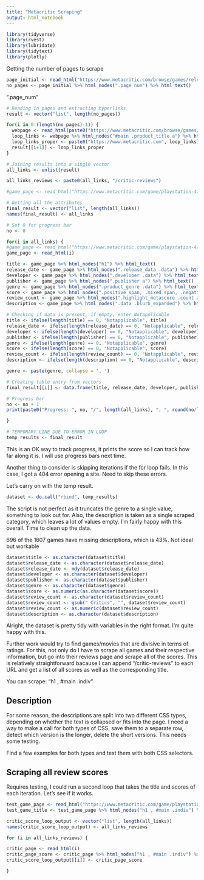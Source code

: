 ```yaml
---
title: "Metacritic Scraping"
output: html_notebook
---
```


```r
library(tidyverse)
library(rvest)
library(lubridate)
library(tidytext)
library(plotly)
```

Getting the number of pages to scrape

```r
page_initial <- read_html("https://www.metacritic.com/browse/games/release-date/available/ps4/metascore?page=0")
no_pages <- page_initial %>% html_nodes(".page_num") %>% html_text()
```

".page_num"

```r
# Reading in pages and extracting hyperlinks
result <- vector("list", length(no_pages))

for(i in 0:(length(no_pages)-1)) {
  webpage <- read_html(paste0("https://www.metacritic.com/browse/games/release-date/available/ps4/metascore?page=", i))
  loop_links <- webpage %>% html_nodes("#main .product_title a") %>% html_attr('href')
  loop_links_proper <- paste0("https://www.metacritic.com", loop_links)
  result[[i+1]] <- loop_links_proper
}

# Joining results into a single vector
all_links <- unlist(result)

all_links_reviews <- paste0(all_links, "/critic-reviews")
```

```r
#game_page <- read_html("https://www.metacritic.com/game/playstation-4/wolfenstein-ii-the-new-colossus")
```

```r
# Getting all the attributes
final_result <- vector("list", length(all_links))
names(final_result) <- all_links

# Set 0 for progress bar
no <- 0

for(i in all_links) {
#game_page <- read_html("https://www.metacritic.com/game/playstation-4/wolfenstein-ii-the-new-colossus")
game_page <- read_html(i)

title <- game_page %>% html_nodes("h1") %>% html_text()
release_date <- game_page %>% html_nodes(".release_data .data") %>% html_text()
developer <- game_page %>% html_nodes(".developer .data") %>% html_text()
publisher <- game_page %>% html_nodes(".publisher a") %>% html_text()
genre <- game_page %>% html_nodes(".product_genre .data") %>% html_text()
score <- game_page %>% html_nodes(".positive span, .mixed span, .negative span") %>% html_text()
review_count <- game_page %>% html_nodes(".highlight_metascore .count a") %>% html_text()
description <- game_page %>% html_nodes(".data .blurb_expanded") %>% html_text()

# Checking if data is present, if empty, enter Notapplicable
title <- ifelse(length(title) == 0, "Notapplicable", title)
release_date <- ifelse(length(release_date) == 0, "Notapplicable", release_date)
developer <- ifelse(length(developer) == 0, "Notapplicable", developer)
publisher <- ifelse(length(publisher) == 0, "Notapplicable", publisher)
genre <- ifelse(length(genre) == 0, "Notapplicable", genre)
score <- ifelse(length(score) == 0, "Notapplicable", score)
review_count <- ifelse(length(review_count) == 0, "Notapplicable", review_count)
description <- ifelse(length(description) == 0, "Notapplicable", description)

genre <- paste(genre, collapse = ', ')

# Creating table entry from vectors
final_result[[i]] <- data.frame(title, release_date, developer, publisher, genre, score, review_count, description)

# Progress bar
no <- no + 1
print(paste0("Progress: ", no, "/", length(all_links), ", ", round(no/length(all_links)*100, 2), "%"))

}
```

```r
# TEMPORARY LINE DUE TO ERROR IN LOOP
temp_results <- final_result
```

This is an OK way to track progress, it prints the score so I can track how far along it is. I will use progress bars next time.

Another thing to consider is skipping iterations if the for loop fails. In this case, I got a 404 error opening a site. Need to skip these errors.

Let's carry on with the temp result.
 

```r
dataset <- do.call("rbind", temp_results)
```

The script is not perfect as it truncates the genre to a single value, something to look out for. Also, the description is taken as a single scraped category, which leaves a lot of values empty. I'm fairly happy with this overall. Time to clean up the data.

696 of the 1607 games have missing descriptions, which is 43%. Not ideal but workable

```r
dataset$title <- as.character(dataset$title)
dataset$release_date <- as.character(dataset$release_date)
dataset$release_date <- mdy(dataset$release_date)
dataset$developer <- as.character(dataset$developer)
dataset$publisher <- as.character(dataset$publisher)
dataset$genre <- as.character(dataset$genre)
dataset$score <- as.numeric(as.character(dataset$score))
dataset$review_count <- as.character(dataset$review_count)
dataset$review_count <- gsub(" Critics", "", dataset$review_count)
dataset$review_count <- as.numeric(dataset$review_count)
dataset$description <- as.character(dataset$description)
```

Alright, the dataset is pretty tidy with variables in the right format. I'm quite happy with this.

Further work would try to find games/movies that are divisive in terms of ratings. For this, not only do I have to scrape all games and their respective information, but go into their reviews page and scrape all of the scores. This is relatively straightforward bacause I can append "/critic-reviews" to each URL and get a list of all scores as well as the corresponding title. 

You can scrape: "h1 , #main .indiv"

## Description

For some reason, the descriptions are split into two different CSS types, depending on whether the text is collapsed or fits into the page. I need a way to make a call for both types of CSS, save them to a separate row, detect which version is the longer, delete the short versions. This needs some testing.

Find a few examples for both types and test them with both CSS selectors.

## Scraping all review scores

Requires testing, I could run a second loop that takes the title and scores of each iteration. Let's see if it works.

```r
test_game_page <- read_html("https://www.metacritic.com/game/playstation-4/wolfenstein-ii-the-new-colossus/critic-reviews")
test_game_title <- test_game_page %>% html_nodes("h1 , #main .indiv") %>% html_text()
```

```r
critic_score_loop_output <- vector("list", length(all_links))
names(critic_score_loop_output) <- all_links_reviews

for (i in all_links_reviews) {

critic_page <- read_html(i)
critic_page_score <- critic_page %>% html_nodes("h1 , #main .indiv") %>% html_text()
critic_score_loop_output[[i]] <- critic_page_score

}
```
